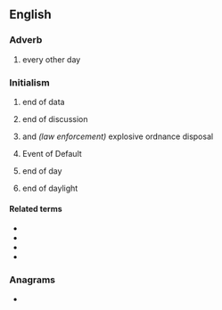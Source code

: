 ==English==

===Adverb===
{{en-adv|-}}

# {{lb|en|medical}} every other day

===Initialism===
{{rfc-header|lang=en|Initialism}}
{{head|en|initialism}}

# {{lb|en|computing}} end of data
# {{lb|en|Internet slang}} end of discussion
# {{lb|en|military}} and ''(law enforcement)'' explosive ordnance disposal
# {{lb|en|finance|legal}} Event of Default
# {{lb|en|business}} end of day
# {{lb|en|aviation}} end of daylight

====Related terms====
* {{l|en|BOF}}
* {{l|en|EOB}}
* {{l|en|EOF}}
* {{l|en|BOD}}

===Anagrams===
* {{anagrams|en|a=deo|-ode|DOE|Doe|EDO|Edo|ODE|OED|deo|doe|ode}}